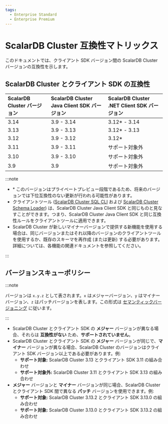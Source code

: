 ```yaml
---
tags:
  - Enterprise Standard
  - Enterprise Premium
---
```


# ScalarDB Cluster 互換性マトリックス


<TranslationBanner />

このドキュメントでは、クライアント SDK バージョン間の ScalarDB Cluster バージョンの互換性を示します。

## ScalarDB Cluster とクライアント SDK の互換性

| ScalarDB Cluster バージョン | ScalarDB Cluster Java Client SDK バージョン | ScalarDB Cluster .NET Client SDK バージョン |
|:-----------------------|:---------------------------------------|:---------------------------------------|
| 3.14                   | 3.9 - 3.14                             | 3.12* - 3.14                           |
| 3.13                   | 3.9 - 3.13                             | 3.12* - 3.13                           |
| 3.12                   | 3.9 - 3.12                             | 3.12*                                  |
| 3.11                   | 3.9 - 3.11                             | サポート対象外                                |
| 3.10                   | 3.9 - 3.10                             | サポート対象外                                |
| 3.9                    | 3.9                                    | サポート対象外                                |

:::note

- \* このバージョンはプライベートプレビュー段階であるため、将来のバージョンでは下位互換性のない更新が行われる可能性があります。
- クライアントツール ([ScalarDB Cluster SQL CLI](developer-guide-for-scalardb-cluster-with-java-api.mdx#sql-cli) および [ScalarDB Cluster Schema Loader](developer-guide-for-scalardb-cluster-with-java-api.mdx#クラスター用-schema-loader)) は、ScalarDB Cluster Java Client SDK と同じものと見なすことができます。つまり、ScalarDB Cluster Java Client SDK と同じ互換性ルールをクライアントツールに適用できます。
- ScalarDB Cluster が新しいマイナーバージョンで提供する新機能を使用する場合は、同じバージョンまたはそれ以降のバージョンのクライアントツールを使用するか、既存のスキーマを再作成 (または更新) する必要があります。詳細については、各機能の関連ドキュメントを参照してください。

:::

## バージョンスキューポリシー

:::note

バージョンは `x.y.z` として表されます。`x` はメジャーバージョン、`y` はマイナーバージョン、`z` はパッチバージョンを表します。この形式は [セマンティックバージョニング](https://semver.org/) に従います。

:::

- ScalarDB Cluster とクライアント SDK の **メジャー** バージョンが異なる場合、それらは **互換性がない** ため、**サポートされていません**。
- ScalarDB Cluster とクライアント SDK の **メジャー** バージョンが同じで、**マイナー** バージョンが異なる場合、ScalarDB Cluster のバージョンはクライアント SDK バージョン以上である必要があります。例:
  - **サポート対象:** ScalarDB Cluster 3.13 とクライアント SDK 3.11 の組み合わせ
  - **サポート対象外:** ScalarDB Cluster 3.11 とクライアント SDK 3.13 の組み合わせ
- **メジャー** バージョンと **マイナー** バージョンが同じ場合、ScalarDB Cluster とクライアント SDK 間で異なる **パッチ** バージョンを使用できます。例:
  - **サポート対象:** ScalarDB Cluster 3.13.2 とクライアント SDK 3.13.0 の組み合わせ
  - **サポート対象:** ScalarDB Cluster 3.13.0 とクライアント SDK 3.13.2 の組み合わせ

